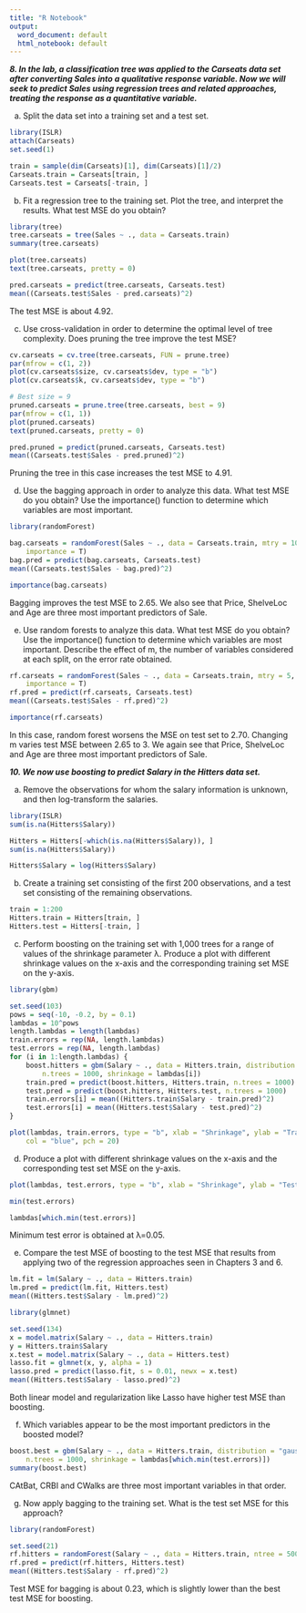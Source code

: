 ---
title: "R Notebook"
output:
  word_document: default
  html_notebook: default
---

___8. In the lab, a classification tree was applied to the Carseats data set after converting Sales into a qualitative response variable. Now we will seek to predict Sales using regression trees and related approaches, treating the response as a quantitative variable.___

(a) Split the data set into a training set and a test set.

```{r}
library(ISLR)
attach(Carseats)
set.seed(1)

train = sample(dim(Carseats)[1], dim(Carseats)[1]/2)
Carseats.train = Carseats[train, ]
Carseats.test = Carseats[-train, ]
```

(b) Fit a regression tree to the training set. Plot the tree, and interpret the results. What test MSE do you obtain?

```{r}
library(tree)
tree.carseats = tree(Sales ~ ., data = Carseats.train)
summary(tree.carseats)
```

```{r}
plot(tree.carseats)
text(tree.carseats, pretty = 0)
```

```{r}
pred.carseats = predict(tree.carseats, Carseats.test)
mean((Carseats.test$Sales - pred.carseats)^2)
```
The test MSE is about 4.92.

(c) Use cross-validation in order to determine the optimal level of tree complexity. Does pruning the tree improve the test MSE?

```{r}
cv.carseats = cv.tree(tree.carseats, FUN = prune.tree)
par(mfrow = c(1, 2))
plot(cv.carseats$size, cv.carseats$dev, type = "b")
plot(cv.carseats$k, cv.carseats$dev, type = "b")
```

```{r}

# Best size = 9
pruned.carseats = prune.tree(tree.carseats, best = 9)
par(mfrow = c(1, 1))
plot(pruned.carseats)
text(pruned.carseats, pretty = 0)
```

```{r}
pred.pruned = predict(pruned.carseats, Carseats.test)
mean((Carseats.test$Sales - pred.pruned)^2)
```
Pruning the tree in this case increases the test MSE to 4.91.

(d) Use the bagging approach in order to analyze this data. What test MSE do you obtain? Use the importance() function to determine which variables are most important.

```{r}
library(randomForest)
```

```{r}
bag.carseats = randomForest(Sales ~ ., data = Carseats.train, mtry = 10, ntree = 500, 
    importance = T)
bag.pred = predict(bag.carseats, Carseats.test)
mean((Carseats.test$Sales - bag.pred)^2)
```

```{r}
importance(bag.carseats)
```
Bagging improves the test MSE to 2.65. We also see that Price, ShelveLoc and Age are three most important predictors of Sale.

(e) Use random forests to analyze this data. What test MSE do you obtain? Use the importance() function to determine which variables are most important. Describe the effect of m, the number of variables considered at each split, on the error rate obtained.

```{r}
rf.carseats = randomForest(Sales ~ ., data = Carseats.train, mtry = 5, ntree = 500, 
    importance = T)
rf.pred = predict(rf.carseats, Carseats.test)
mean((Carseats.test$Sales - rf.pred)^2)
```

```{r}
importance(rf.carseats)
```
In this case, random forest worsens the MSE on test set to 2.70. Changing m varies test MSE between 2.65 to 3. We again see that Price, ShelveLoc and Age are three most important predictors of Sale.


___10. We now use boosting to predict Salary in the Hitters data set.___

(a) Remove the observations for whom the salary information is unknown, and then log-transform the salaries.

```{r}
library(ISLR)
sum(is.na(Hitters$Salary))
```
```{r}
Hitters = Hitters[-which(is.na(Hitters$Salary)), ]
sum(is.na(Hitters$Salary))
```
```{r}
Hitters$Salary = log(Hitters$Salary)
```

(b) Create a training set consisting of the first 200 observations, and a test set consisting of the remaining observations.

```{r}
train = 1:200
Hitters.train = Hitters[train, ]
Hitters.test = Hitters[-train, ]
```

(c) Perform boosting on the training set with 1,000 trees for a range of values of the shrinkage parameter λ. Produce a plot with different shrinkage values on the x-axis and the corresponding training set MSE on the y-axis.

```{r}
library(gbm)
```

```{r}
set.seed(103)
pows = seq(-10, -0.2, by = 0.1)
lambdas = 10^pows
length.lambdas = length(lambdas)
train.errors = rep(NA, length.lambdas)
test.errors = rep(NA, length.lambdas)
for (i in 1:length.lambdas) {
    boost.hitters = gbm(Salary ~ ., data = Hitters.train, distribution = "gaussian", 
        n.trees = 1000, shrinkage = lambdas[i])
    train.pred = predict(boost.hitters, Hitters.train, n.trees = 1000)
    test.pred = predict(boost.hitters, Hitters.test, n.trees = 1000)
    train.errors[i] = mean((Hitters.train$Salary - train.pred)^2)
    test.errors[i] = mean((Hitters.test$Salary - test.pred)^2)
}

plot(lambdas, train.errors, type = "b", xlab = "Shrinkage", ylab = "Train MSE", 
    col = "blue", pch = 20)
```

(d) Produce a plot with different shrinkage values on the x-axis and the corresponding test set MSE on the y-axis.

```{r}
plot(lambdas, test.errors, type = "b", xlab = "Shrinkage", ylab = "Test MSE", col = "red", pch = 20)
```

```{r}
min(test.errors)
```
```{r}
lambdas[which.min(test.errors)]
```
Minimum test error is obtained at λ=0.05.

(e) Compare the test MSE of boosting to the test MSE that results from applying two of the regression approaches seen in Chapters 3 and 6.

```{r}
lm.fit = lm(Salary ~ ., data = Hitters.train)
lm.pred = predict(lm.fit, Hitters.test)
mean((Hitters.test$Salary - lm.pred)^2)
```

```{r}
library(glmnet)
```

```{r}
set.seed(134)
x = model.matrix(Salary ~ ., data = Hitters.train)
y = Hitters.train$Salary
x.test = model.matrix(Salary ~ ., data = Hitters.test)
lasso.fit = glmnet(x, y, alpha = 1)
lasso.pred = predict(lasso.fit, s = 0.01, newx = x.test)
mean((Hitters.test$Salary - lasso.pred)^2)
```
Both linear model and regularization like Lasso have higher test MSE than boosting.

(f) Which variables appear to be the most important predictors in the boosted model?

```{r}
boost.best = gbm(Salary ~ ., data = Hitters.train, distribution = "gaussian", 
    n.trees = 1000, shrinkage = lambdas[which.min(test.errors)])
summary(boost.best)
```
CAtBat, CRBI and CWalks are three most important variables in that order.

(g) Now apply bagging to the training set. What is the test set MSE for this approach?

```{r}
library(randomForest)
```

```{r}
set.seed(21)
rf.hitters = randomForest(Salary ~ ., data = Hitters.train, ntree = 500, mtry = 19)
rf.pred = predict(rf.hitters, Hitters.test)
mean((Hitters.test$Salary - rf.pred)^2)
```
Test MSE for bagging is about 0.23, which is slightly lower than the best test MSE for boosting.
